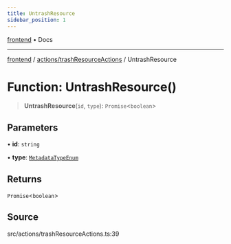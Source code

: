```yaml
---
title: UntrashResource
sidebar_position: 1
---
```


[frontend](../../..) • Docs

***

[frontend](../../..) / [actions/trashResourceActions](..) / UntrashResource

# Function: UntrashResource()

> **UntrashResource**(`id`, `type`): `Promise`\<`boolean`\>

## Parameters

• **id**: `string`

• **type**: [`MetadataTypeEnum`](../../../context/sidebar-provider/enumerations/MetadataTypeEnum)

## Returns

`Promise`\<`boolean`\>

## Source

src/actions/trashResourceActions.ts:39
